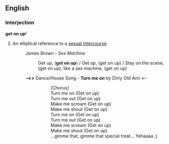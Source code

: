 ==English==

===Interjection===
'''get on up'''!
# {{rfv-sense}}An elliptical reference to a [[sexual intercourse]]
#:James Brown - ''Sex Machine''
#::Get up, ('''get on up''') / Get up, (get on up) / Stay on the scene, (get on up), like a sex machine, (get on up)
#:'''-->>''' Dance/House Song - '''''Turn me on''''' by Dirty Old Ann <--
#:::[Chorus]
#:::Turn me on (Get on up)
#:::Turn me out (Get on up) 
#:::Make me scream (Get on up)
#:::Make me shout (Get on up)
#:::Turn me on (Get on up)
#:::Turn me out (Get on up)
#:::Make me scream (Get on up)
#:::Make me shout (Get on up)
#:::...gimme that, gimme that special treat... Yehaaaa ;)